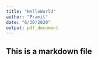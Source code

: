 ```yaml
---
title: "HelloWorld"
author: "Pramit"
date: "6/30/2020"
output: pdf_document
---
```

## This is a markdown file
